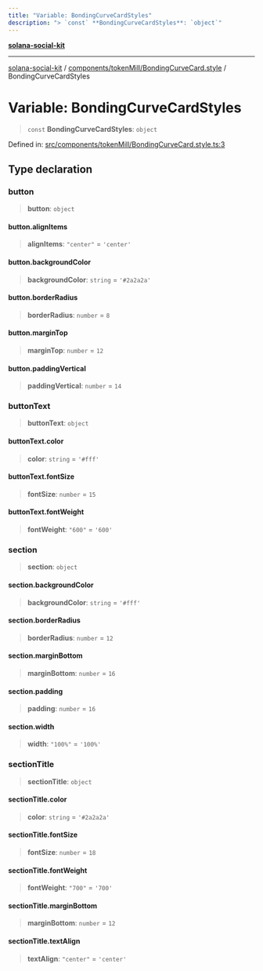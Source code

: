 ```yaml
---
title: "Variable: BondingCurveCardStyles"
description: "> `const` **BondingCurveCardStyles**: `object`"
---
```


[**solana-social-kit**](../../../../README.mdx)

***

[solana-social-kit](../../../../README.mdx) / [components/tokenMill/BondingCurveCard.style](../README.mdx) / BondingCurveCardStyles

# Variable: BondingCurveCardStyles

> `const` **BondingCurveCardStyles**: `object`

Defined in: [src/components/tokenMill/BondingCurveCard.style.ts:3](https://github.com/SendArcade/solana-app-kit/blob/bd4b3556b8f469c27ebb06f4df65b3a36b43ba3b/src/components/tokenMill/BondingCurveCard.style.ts#L3)

## Type declaration

### button

> **button**: `object`

#### button.alignItems

> **alignItems**: `"center"` = `'center'`

#### button.backgroundColor

> **backgroundColor**: `string` = `'#2a2a2a'`

#### button.borderRadius

> **borderRadius**: `number` = `8`

#### button.marginTop

> **marginTop**: `number` = `12`

#### button.paddingVertical

> **paddingVertical**: `number` = `14`

### buttonText

> **buttonText**: `object`

#### buttonText.color

> **color**: `string` = `'#fff'`

#### buttonText.fontSize

> **fontSize**: `number` = `15`

#### buttonText.fontWeight

> **fontWeight**: `"600"` = `'600'`

### section

> **section**: `object`

#### section.backgroundColor

> **backgroundColor**: `string` = `'#fff'`

#### section.borderRadius

> **borderRadius**: `number` = `12`

#### section.marginBottom

> **marginBottom**: `number` = `16`

#### section.padding

> **padding**: `number` = `16`

#### section.width

> **width**: `"100%"` = `'100%'`

### sectionTitle

> **sectionTitle**: `object`

#### sectionTitle.color

> **color**: `string` = `'#2a2a2a'`

#### sectionTitle.fontSize

> **fontSize**: `number` = `18`

#### sectionTitle.fontWeight

> **fontWeight**: `"700"` = `'700'`

#### sectionTitle.marginBottom

> **marginBottom**: `number` = `12`

#### sectionTitle.textAlign

> **textAlign**: `"center"` = `'center'`
